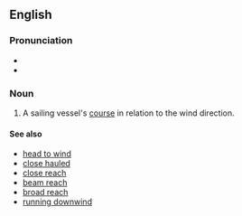 ==English==

===Pronunciation===
* {{IPA|/ˌpɔɪnt əv ˈseɪl/|lang=en}}
* {{homophones|lang=en|point of sale}}

===Noun===
{{en-noun|points of sail}}

# {{context|nautical|lang=en}} A sailing vessel's [[course]] in relation to the wind direction.

====See also====
* [[head to wind]]
* [[close hauled]]
* [[close reach]]
* [[beam reach]]
* [[broad reach]]
* [[running downwind]]